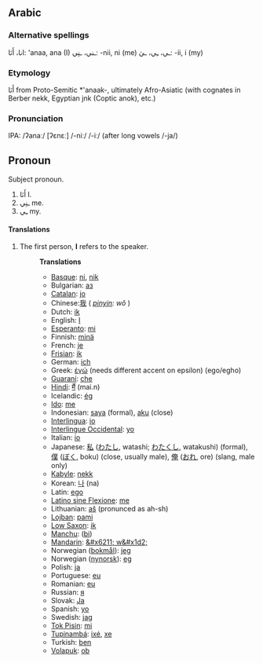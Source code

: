==Arabic==
===Alternative spellings===
انا، أَنَا: 'anaa, ana (I)
ـني، ـنِي: -nii, ni (me)
ـي، ـِي، ـيَ: -ii, i (my)
===Etymology===
أَنَا from Proto-Semitic *'anaak-, ultimately Afro-Asiatic (with cognates in Berber nekk, Egyptian jnk (Coptic anok), etc.)
===Pronunciation===
IPA: /ʔanaː/ [ʔɛnɛː]
/-niː/
/-iː/ (after long vowels /-ja/)
==Pronoun==
Subject pronoun.
#أَنَا I.
#ـنِي me.
#ـِي my.
====Translations====
# The first person, '''I''' refers to the speaker.
#:'''Translations'''
#:*[[Basque]]: [[ni]], [[nik]]
#:*Bulgarian: [[аз]]
#:*[[Catalan]]: [[jo]]
#:*Chinese:[[我]] ( ''[[pinyin]]: wǒ'' )
#:*Dutch: [[ik]]
#:*English: [[I]]
#:*[[Esperanto]]: [[mi]]
#:*Finnish: [[minä]]
#:*French: [[je]]
#:*[[Frisian]]: [[ik]]
#:*German: [[ich]]
#:*Greek: [[έγώ]] (needs different accent on epsilon) (ego/egho)
#:*[[Guaraní]]: [[che]]
#:*[[Hindi]]: [[मैं]] (mai.n)
#:*Icelandic: [[ég]]
#:*[[Ido]]: [[me]]
#:*Indonesian: [[saya]] (formal), [[aku]] (close)
#:*[[Interlingua]]: [[io]]
#:*[[Interlingue Occidental]]: [[yo]]
#:*Italian: [[io]]
#:*Japanese: [[私]] ([[わたし]], watashi; [[わたくし]], watakushi) (formal), [[僕]] ([[ぼく]], boku) (close, usually male), [[俺]] ([[おれ]], ore) (slang, male only)
#:*[[Kabyle]]: [[nekk]]
#:*Korean: [[나]] (na)
#:*Latin: [[ego]]
#:*[[Latino sine Flexione]]: [[me]]
#:*Lithuanian: [[aš]] (pronunced as ah-sh)
#:*[[Lojban]]: [[pami]]
#:*[[Low Saxon]]: [[ik (pd)|ik]]
#:*[[Manchu]]: ([[bi]])
#:*[[Mandarin]]: [[&#x6211; w&#x1d2;]]
#:*Norwegian ([[bokmål]]): [[jeg]]
#:*Norwegian ([[nynorsk]]): [[eg]]
#:*Polish: [[ja]]
#:*Portuguese: [[eu]]
#:*Romanian: [[eu]]
#:*Russian: [[я]]
#:*Slovak: [[Ja]]
#:*Spanish: [[yo]]
#:*Swedish: [[jag]]
#:*[[Tok Pisin]]: [[mi]]
#:*[[Tupinambá]]: [[ixé]], [[xe]]
#:*Turkish: [[ben]]
#:*[[Volapuk]]: [[ob]]